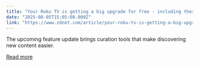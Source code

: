 ```yaml
---
title: "Your Roku TV is getting a big upgrade for free - including these AI features"
date: "2025-08-05T15:05:00.000Z"
link: "https://www.zdnet.com/article/your-roku-tv-is-getting-a-big-upgrade-for-free-including-these-ai-features/"
---
```


The upcoming feature update brings curation tools that make discovering new content easier.

[Read more](https://www.zdnet.com/article/your-roku-tv-is-getting-a-big-upgrade-for-free-including-these-ai-features/)
